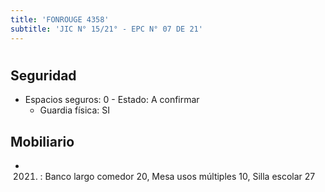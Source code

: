 ```yaml
---
title: 'FONROUGE 4358'
subtitle: 'JIC N° 15/21° - EPC N° 07 DE 21'
---
```


#


## Seguridad

*  Espacios seguros: 0 - Estado: A confirmar 
    + Guardia física: SI





## Mobiliario

*  (2021) : Banco largo comedor 20, Mesa usos múltiples 10, Silla escolar 27 



